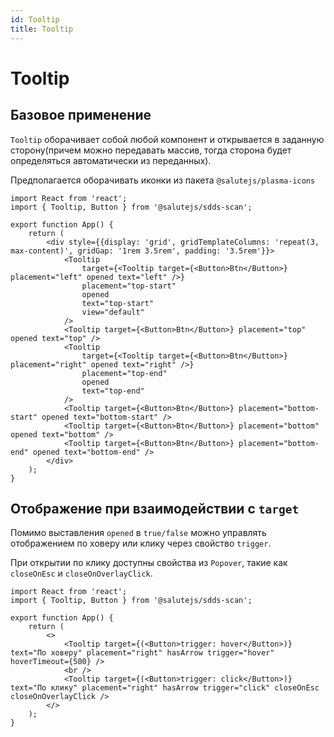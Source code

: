 ```yaml
---
id: Tooltip
title: Tooltip
---
```



# Tooltip
<Description name="Tooltip" />
<PropsTable name="Tooltip" />

## Базовое применение

`Tooltip` оборачивает собой любой компонент и открывается в заданную сторону(причем можно передавать массив, тогда сторона будет определяться автоматически из переданных).

Предполагается оборачивать иконки из пакета `@salutejs/plasma-icons`

```tsx live
import React from 'react';
import { Tooltip, Button } from '@salutejs/sdds-scan';

export function App() {
    return (
        <div style={{display: 'grid', gridTemplateColumns: 'repeat(3, max-content)', gridGap: '1rem 3.5rem', padding: '3.5rem'}}>
            <Tooltip
                target={<Tooltip target={<Button>Btn</Button>} placement="left" opened text="left" />}
                placement="top-start"
                opened
                text="top-start"
                view="default"
            />
            <Tooltip target={<Button>Btn</Button>} placement="top" opened text="top" />
            <Tooltip
                target={<Tooltip target={<Button>Btn</Button>} placement="right" opened text="right" />}
                placement="top-end"
                opened
                text="top-end"
            />
            <Tooltip target={<Button>Btn</Button>} placement="bottom-start" opened text="bottom-start" />
            <Tooltip target={<Button>Btn</Button>} placement="bottom" opened text="bottom" />
            <Tooltip target={<Button>Btn</Button>} placement="bottom-end" opened text="bottom-end" />
        </div>
    );
}
```

## Отображение при взаимодействии с `target`

Помимо выставления `opened` в `true/false` можно управлять отображением по ховеру или клику через свойство `trigger`.

При открытии по клику доступны свойства из `Popover`, такие как `closeOnEsc` и `closeOnOverlayClick`.

```tsx live
import React from 'react';
import { Tooltip, Button } from '@salutejs/sdds-scan';

export function App() {
    return (
        <>
            <Tooltip target={(<Button>trigger: hover</Button>)} text="По ховеру" placement="right" hasArrow trigger="hover" hoverTimeout={500} />
            <br />
            <Tooltip target={(<Button>trigger: click</Button>)} text="По клику" placement="right" hasArrow trigger="click" closeOnEsc closeOnOverlayClick />
        </>
    );
}
```
